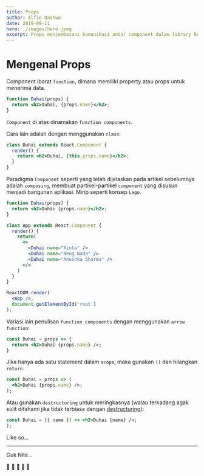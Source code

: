 ```yaml
---
title: Props
author: Alfie Qashwa
date: 2019-09-11
hero: ./images/hero.jpeg
excerpt: Props menjembatani komunikasi antar component dalam library React.
---
```



# Mengenal Props

Component ibarat `function`, dimana memiliki property atau props untuk menerima data.

```jsx
function Duhai(props) {
  return <h2>Duhai, {props.name}</h2>;
}
```

`Component` di atas dinamakan `function components`.

Cara lain adalah dengan menggunakan `class`:

```jsx
class Duhai extends React.Component {
  render() {
    return <h2>Duhai, {this.props.name}</h2>;
  }
}
```

Paradigma `Component` seperti yang telah dijelaskan pada artikel sebelumnya adalah `composing`, membuat partikel-partikel `component` yang disusun menjadi bangunan aplikasi. Mirip seperti konsep `Lego`.

```jsx
function Duhai(props) {
  return <h2>Duhai {props.name}</h2>;
}

class App extends React.Component {
  render() {
    return(
      <>
        <Duhai name="Xinta" />
        <Duhai name="Neng Nada" />
        <Duhai name="Anushka Sharma" />
      </>
    )
  }
}

ReactDOM.render(
  <App />,
  document.getElementById('root')
);
```

Variasi lain penulisan `function components` dengan menggunakan `arrow function`:

```jsx
const Duhai = props => {
  return <h2>Duhai {props.name} />;
}
```

Jika hanya ada satu statement dalam `scope`, maka gunakan `()` dan hilangkan `return`.

```jsx
const Duhai = props => (
  <h2>Duhai {props.name} />;
);
```

Atau gunakan `destructuring` untuk meringkasnya (walau terkadang agak sulit difahami jika tidak terbiasa dengan [destructuring](/destructuring)):

```jsx
const Duhai = ({ name }) => <h2>Duhai {name} />;
);
```

Like so...

<div className="Image__Medium">
  <CodeSandbox />
</div>

---

Guk Nite...

🌙 🌙 🌙 🌙 🌙